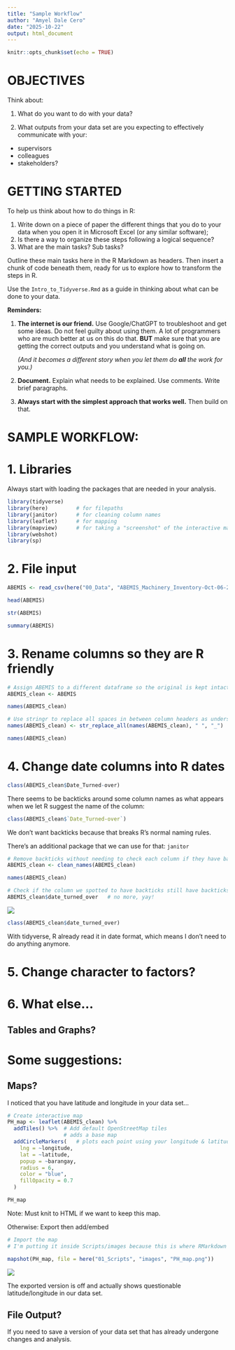 ```yaml
---
title: "Sample Workflow"
author: "Amyel Dale Cero"
date: "2025-10-22"
output: html_document
---
```


```r
knitr::opts_chunk$set(echo = TRUE)
```

# OBJECTIVES

Think about:

1.  What do you want to do with your data?

2.  What outputs from your data set are you expecting to effectively communicate with your:

-   supervisors
-   colleagues
-   stakeholders?

# GETTING STARTED

To help us think about how to do things in R:

1.  Write down on a piece of paper the different things that you do to your data when you open it in Microsoft Excel (or any similar software);
2.  Is there a way to organize these steps following a logical sequence?
3.  What are the main tasks? Sub tasks?

Outline these main tasks here in the R Markdown as headers. Then insert a chunk of code beneath them, ready for us to explore how to transform the steps in R.

Use the `Intro_to_Tidyverse.Rmd` as a guide in thinking about what can be done to your data.

**Reminders:**

1.  **The internet is our friend.** Use Google/ChatGPT to troubleshoot and get some ideas. Do not feel guilty about using them. A lot of programmers who are much better at us on this do that. **BUT** make sure that you are getting the correct outputs and you understand what is going on.

    *(And it becomes a different story when you let them do **all** the work for you.)*

2.  **Document.** Explain what needs to be explained. Use comments. Write brief paragraphs.

3.  **Always start with the simplest approach that works well.** Then build on that.

# SAMPLE WORKFLOW:

# 1. Libraries

Always start with loading the packages that are needed in your analysis.

```r

library(tidyverse)
library(here)         # for filepaths
library(janitor)      # for cleaning column names
library(leaflet)      # for mapping
library(mapview)      # for taking a "screenshot" of the interactive map
library(webshot)
library(sp)

```

# 2. File input

```r

ABEMIS <- read_csv(here("00_Data", "ABEMIS_Machinery_Inventory-Oct-06-25.csv"))

```

```r

head(ABEMIS)

```

```r

str(ABEMIS)

```

```r

summary(ABEMIS)

```

# 3. Rename columns so they are R friendly

```r

# Assign ABEMIS to a different dataframe so the original is kept intact
ABEMIS_clean <- ABEMIS

```

```r

names(ABEMIS_clean)

```

```r

# Use stringr to replace all spaces in between column headers as underscore
names(ABEMIS_clean) <- str_replace_all(names(ABEMIS_clean), " ", "_")

names(ABEMIS_clean)
```

# 4. Change date columns into R dates

```r

class(ABEMIS_clean$Date_Turned-over)

```

There seems to be backticks around some column names as what appears when we let R suggest the name of the column:

```r

class(ABEMIS_clean$`Date_Turned-over`)

```

We don't want backticks because that breaks R's normal naming rules.

There's an additional package that we can use for that: `janitor`

```r

# Remove backticks without needing to check each column if they have backticks
ABEMIS_clean <- clean_names(ABEMIS_clean)

names(ABEMIS_clean)

```

```r

# Check if the column we spotted to have backticks still have backticks
ABEMIS_clean$date_turned_over   # no more, yay!

```

![](images/janitor_AIoverview.jpg)

```r

class(ABEMIS_clean$date_turned_over)

```

With tidyverse, R already read it in date format, which means I don't need to do anything anymore.

# 5. Change character to factors?

# 6. What else...

## Tables and Graphs?

# Some suggestions:

## Maps?

I noticed that you have latitude and longitude in your data set...

```r

# Create interactive map
PH_map <- leaflet(ABEMIS_clean) %>%
  addTiles() %>%  # Add default OpenStreetMap tiles
                  # adds a base map
  addCircleMarkers(   # plots each point using your longitude & latitude
    lng = ~longitude,
    lat = ~latitude,
    popup = ~barangay,
    radius = 6,
    color = "blue",
    fillOpacity = 0.7
  )

PH_map

```

Note: Must knit to HTML if we want to keep this map.

Otherwise: Export then add/embed

```r

# Import the map
# I'm putting it inside Scripts/images because this is where RMarkdown wants our image files to be coming from

mapshot(PH_map, file = here("01_Scripts", "images", "PH_map.png"))
```

![](images/PH_map.png)

The exported version is off and actually shows questionable latitude/longitude in our data set.

## File Output?

If you need to save a version of your data set that has already undergone changes and analysis.
